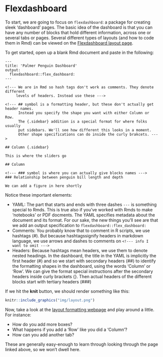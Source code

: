 # Flexdashboard 

To start, we are going to focus on `flexdashboard`: a package for creating sleek 'dashboard' pages. The basic idea of the dashboard is that you can have any number of blocks that hold different information, across one or several tabs or pages. Several different types of layouts (and how to code them in Rmd) can be viewed on the [Flexdashboard layout page](https://rstudio.github.io/flexdashboard/articles/layouts.html). 

To get started, open up a blank Rmd document and paste in the following: 

```
---
title: 'Palmer Penguin Dashboard'
output:
  flexdashboard::flex_dashboard:
---

<!--- We are in Rmd so hash tags don't work as comments. They denote different
     levels of headers. Instead use these --->

<!--- ## symbol is a formatting header, but these don't actually get header names.
      Instead you specify the shape you want with either Column or Row.
      The {.sidebar} addition is a special format for where folks usually
      put sidebars. We'll see how different this looks in a moment.
      Other shape specifications can do inside the curly brakcets. --->

## Column {.sidebar}

This is where the sliders go

## Column

<!--- ### symbol is where you can actually give blocks names --->
### Relationship between penguin bill length and depth

We can add a figure in here shortly

```

Notice these important elements: 

* YAML: The part that starts and ends with three dashes `---` is something special to Rmds. This is true also if you've worked with Rmds to make 'notebooks' or PDF docments. The YAML specifies metadata about the document and its format. For our sake, the new things you'll see are that we add an output specification to `flexdashboard::flex_dashboard:` 
* Comments: You probably know that to comment in R scripts, we use hashtags (#). But because hashtagssignify headers in markdown language, we use arrows and dashes to comments on `<!--- info I want to omit --->` 
* Headers: Because hashtags mean headers, we use them to denote nested headings. In the dashboard, the title in the YAML is implicitly the first header (#) and so we start with secondary headers (##) to identify the formatting shapes in the dashboard, using the words 'Column' or 'Row'. We can give the format special instructions after the secondary headers inside curly brackets {}. Then actual headers of the different blocks start with tertiary headers (###)

If we hit the **knit** button, we should render something like this:

```r
knitr::include_graphics("img/layout.png")
```

Now, take a look at the [layout formatting webpage](https://rstudio.github.io/flexdashboard/articles/layouts.html) and play around a little. For instance:  

* How do you add more boxes? 
* What happens if you add a 'Row' like you did a 'Column'? 
* How can you add another tab?  

These are generally easy-enough to learn through looking through the page linked above, so we won't dwell here. 
